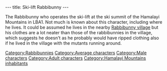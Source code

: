 ---
title: Ski-lift Rabbibunny
---

{{Character|
Name=Ski-lift Rabbibunnny|
Image=Ski-lift_rabbibunny.JPG‎|
Race=[[Rabbibunny]]|
Gender=Male|
Size=Medium|
Age=Adult}}

{{Quote|
Quote=Use your red card to use the skilift.|
Character=The [[ski-lift rabbibunny]]}}

The Rabbibunny who operates the ski-lift at the ski summit of the Hamalayi Mountains in LBA1. 
Not much is known about this character, including where he lives. It could be assumed he lives in the nearby [[Rabbibunny village]] but his clothes are a lot neater than those of the rabbibunnies in the village, which suggests he doesn't as he probably would have ripped clothing also if he lived in the village with the mutants running around.


[[Category:Rabbibunnies]]
[[Category:Average characters]]
[[Category:Male characters]]
[[Category:Adult characters]]
[[Category:Hamalayi Mountains inhabitants]]